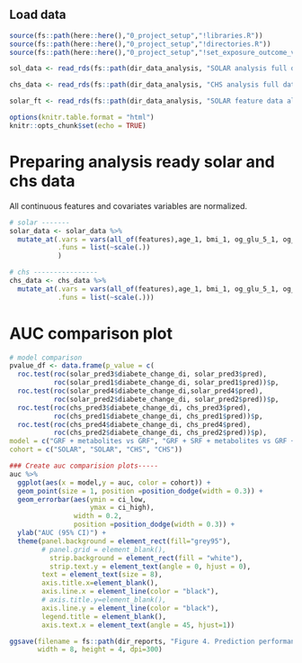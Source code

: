 ## Load data
```r
source(fs::path(here::here(),"0_project_setup","!libraries.R"))
source(fs::path(here::here(),"0_project_setup","!directories.R"))
source(fs::path(here::here(),"0_project_setup","!set_exposure_outcome_vars.R"))

sol_data <- read_rds(fs::path(dir_data_analysis, "SOLAR analysis full data.rds"))

chs_data <- read_rds(fs::path(dir_data_analysis, "CHS analysis full data.rds"))

solar_ft <- read_rds(fs::path(dir_data_analysis, "SOLAR feature data all modes.rds"))

options(knitr.table.format = "html")
knitr::opts_chunk$set(echo = TRUE)
```


# Preparing analysis ready solar and chs data
All continuous features and covariates variables are normalized.
```r
# solar -------
solar_data <- solar_data %>%
  mutate_at(.vars = vars(all_of(features),age_1, bmi_1, og_glu_5_1, og_glu120_1, tot_chol_1, tag_1 ),
            .funs = list(~scale(.))
            )

# chs ----------------
chs_data <- chs_data %>%
  mutate_at(.vars = vars(all_of(features),age_1, bmi_1, og_glu_5_1, og_glu120_1, tot_chol_1, tag_1),
            .funs = list(~scale(.)))
```



# AUC comparison plot 
```r
# model comparison
pvalue_df <- data.frame(p_value = c(
  roc.test(roc(solar_pred3$diabete_change_di, solar_pred3$pred),
           roc(solar_pred1$diabete_change_di, solar_pred1$pred))$p,
  roc.test(roc(solar_pred4$diabete_change_di,solar_pred4$pred),
           roc(solar_pred2$diabete_change_di, solar_pred2$pred))$p,
  roc.test(roc(chs_pred3$diabete_change_di, chs_pred3$pred),
           roc(chs_pred1$diabete_change_di, chs_pred1$pred))$p, 
  roc.test(roc(chs_pred4$diabete_change_di, chs_pred4$pred),
           roc(chs_pred2$diabete_change_di, chs_pred2$pred))$p), 
model = c("GRF + metabolites vs GRF", "GRF + SRF + metabolites vs GRF + SRF","GRF + metabolites vs GRF", "GRF + SRF + metabolites vs GRF + SRF" ), 
cohort = c("SOLAR", "SOLAR", "CHS", "CHS"))

### Create auc comparision plots-----
auc %>%
  ggplot(aes(x = model,y = auc, color = cohort)) +
  geom_point(size = 1, position =position_dodge(width = 0.3)) +
  geom_errorbar(aes(ymin = ci_low,
                    ymax = ci_high),
                width = 0.2, 
                position =position_dodge(width = 0.3)) +
  ylab("AUC (95% CI)") +
  theme(panel.background = element_rect(fill="grey95"), 
        # panel.grid = element_blank(),
          strip.background = element_rect(fill = "white"),
          strip.text.y = element_text(angle = 0, hjust = 0),
        text = element_text(size = 8),
        axis.title.x=element_blank(),
        axis.line.x = element_line(color = "black"),
        # axis.title.y=element_blank(),
        axis.line.y = element_line(color = "black"),
        legend.title = element_blank(),
        axis.text.x = element_text(angle = 45, hjust=1))

ggsave(filename = fs::path(dir_reports, "Figure 4. Prediction performance of models.jpg"), 
       width = 8, height = 4, dpi=300)
```
